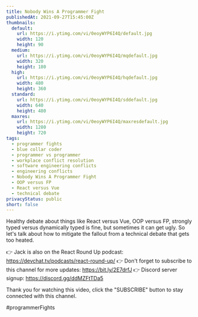 ```yaml
---
title: Nobody Wins A Programmer Fight
publishedAt: 2021-09-27T15:45:00Z
thumbnails:
  default:
    url: https://i.ytimg.com/vi/0eoyWYP6I4Q/default.jpg
    width: 120
    height: 90
  medium:
    url: https://i.ytimg.com/vi/0eoyWYP6I4Q/mqdefault.jpg
    width: 320
    height: 180
  high:
    url: https://i.ytimg.com/vi/0eoyWYP6I4Q/hqdefault.jpg
    width: 480
    height: 360
  standard:
    url: https://i.ytimg.com/vi/0eoyWYP6I4Q/sddefault.jpg
    width: 640
    height: 480
  maxres:
    url: https://i.ytimg.com/vi/0eoyWYP6I4Q/maxresdefault.jpg
    width: 1280
    height: 720
tags:
  - programmer fights
  - blue collar coder
  - programmer vs programmer
  - workplace conflict resolution
  - software engineering conflicts
  - engineering conflicts
  - Nobody Wins A Programmer Fight
  - OOP versus FP
  - React versus Vue
  - technical debate
privacyStatus: public
short: false
---
```

  
  Healthy debate about things like React versus Vue, OOP versus FP, strongly typed versus dynamically typed is fine, but sometimes it can get ugly. So let's talk about how to mitigate the fallout from a technical debate that gets too heated.

👉 Jack is also on the React Round Up podcast: https://devchat.tv/podcasts/react-round-up/
👉 Don't forget to subscribe to this channel for more updates: https://bit.ly/2E7drfJ
👉 Discord server signup: https://discord.gg/ddMZFtTDa5

Thank you for watching this video, click the "SUBSCRIBE" button to stay connected with this channel. 

#programmerFights
  